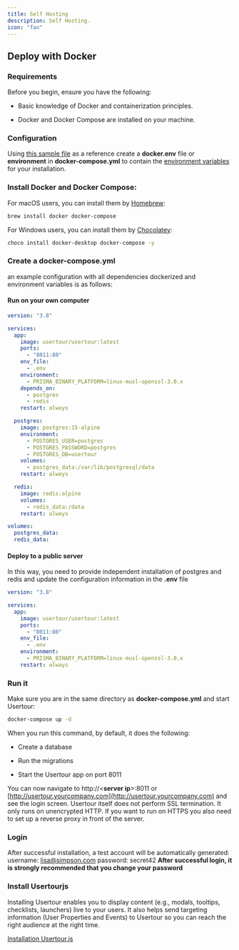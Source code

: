 ```yaml
---
title: Self Hosting
description: Self Hosting.
icon: "fan"
---
```


## Deploy with Docker

### Requirements

Before you begin, ensure you have the following:

* Basic knowledge of Docker and containerization principles.

* Docker and Docker Compose are installed on your machine.

### Configuration

Using [this sample file](https://github.com/usertour/usertour/blob/main/.env.example) as a reference create a **docker.env** file or **environment** in **docker-compose.yml** to contain the [environment variables](/open-source/env) for your installation.

### Install Docker and Docker Compose:

For macOS users, you can install them by [Homebrew](https://brew.sh/):

```bash
brew install docker docker-compose
```

For Windows users, you can install them by [Chocolatey](https://chocolatey.org/):

```bash
choco install docker-desktop docker-compose -y
```

### Create a **docker-compose.yml**

an example configuration with all dependencies dockerized and environment variables is as follows:

#### Run on your own computer

```yaml
version: "3.8"

services:
  app:
    image: usertour/usertour:latest
    ports:
      - "8011:80"
    env_file:
      - .env
    environment:
      - PRISMA_BINARY_PLATFORM=linux-musl-openssl-3.0.x
    depends_on:
      - postgres
      - redis
    restart: always

  postgres:
    image: postgres:15-alpine
    environment:
      - POSTGRES_USER=postgres
      - POSTGRES_PASSWORD=postgres
      - POSTGRES_DB=usertour
    volumes:
      - postgres_data:/var/lib/postgresql/data
    restart: always

  redis:
    image: redis:alpine
    volumes:
      - redis_data:/data
    restart: always

volumes:
  postgres_data:
  redis_data:
```

#### Deploy to a public server

In this way, you need to provide independent installation of postgres and redis and update the configuration information in the **.env** file

```yaml
version: "3.8"

services:
  app:
    image: usertour/usertour:latest
    ports:
      - "8011:80"
    env_file:
      - .env
    environment:
      - PRISMA_BINARY_PLATFORM=linux-musl-openssl-3.0.x
    restart: always
```

### Run it

Make sure you are in the same directory as **docker-compose.yml** and start Usertour:

```bash
docker-compose up -d
```

When you run this command, by default, it does the following:

* Create a database

* Run the migrations

* Start the Usertour app on port 8011

You can now navigate to http://\<**server ip**>:8011 or [http://usertour.yourcompany.com](http://usertour.yourcompany.com) and see the login screen. Usertour itself does not perform SSL termination. It only runs on unencrypted HTTP. If you want to run on HTTPS you also need to set up a reverse proxy in front of the server.

### Login

After successful installation, a test account will be automatically generated:
username: [lisa@simpson.com](mailto:lisa@simpson.com) &#x20;
password: secret42&#x20;
**After successful login, it is strongly recommended that you change your password**

### Install Usertourjs

Installing Usertour enables you to display content (e.g., modals, tooltips, checklists, launchers) live to your users. It also helps send targeting information (User Properties and Events) to Usertour so you can reach the right audience at the right time.

[Installation Usertour.js](/open-source/usertourjs)